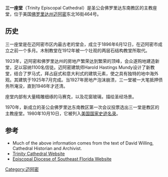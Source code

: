 {{Infobox NRHP
| name =三一座堂
| nrhp_type =
| image =Miami FL Trinity Episc Cathedral01.jpg
| location= 美国[[佛罗里达州|佛罗里达州]][[迈阿密|迈阿密]]
| coordinates = {{coord|25|47|24|N|80|11|12|W|display=inline,title}}
| built =1925
| added = 1980年10月10日
| refnum=80000945<ref name="nris">{{NRISref|2007a}}</ref>
}}
'''三一座堂'''（Trinity Episcopal Cathedral）是圣公会佛罗里达东南教区的主教座堂，位于美国[[佛罗里达州|佛罗里达州]][[迈阿密|迈阿密]]东北16街464号。 

==历史==
三一座堂是在迈阿密市区内最古老的堂会，成立于1896年6月12日，在迈阿密市成立之前一个多月。木制教堂在1912年被一个壮观的两层石结构教堂所取代。

1923年，迈阿密和佛罗里达州的房地产繁荣达到繁荣的顶峰，会众遂购地建造新堂，足以容纳1100名信徒。迈阿密建筑师Harold Hastings Mundy设计了新教堂，结合了罗马式，拜占庭式和意大利式的建筑元素，使之具有独特的地中海外观。其建筑于1925年7月完成。当1927年房地产泡沫崩溃，三一堂被一大笔抵押债务所淹没，直到1946年才还清。

座堂内部有大量精雕细琢的马赛克，以及花窗玻璃，描绘圣经场景。

1970年，新成立的圣公会佛罗里达东南教区第一次会议投票选出三一堂是教区的主教座堂。1980年10月10日，它被列入[[美国|美国]][[国家史迹名录|国家史迹名录]]。

==参考==
{{Reflist}}
* Much of the above information comes from the text of David Willing, Cathedral Historian and Archivist.
* [http://www.trinitymiami.org Trinity Cathedral Website]{{Wayback|url=http://www.trinitymiami.org/ |date=20200908114456 }}
* [http://www.diosef.org Episcopal Diocese of Southeast Florida Website]{{Wayback|url=http://www.diosef.org/ |date=20071005214953 }}
[[Category:迈阿密|Category:迈阿密]]